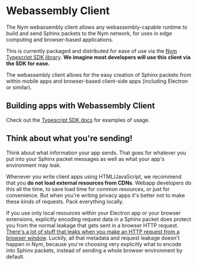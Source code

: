 # Webassembly Client

The Nym webassembly client allows any webassembly-capable runtime to build and send Sphinx packets to the Nym network, for uses in edge computing and browser-based applications.

This is currently packaged and distributed for ease of use via the [Nym Typescript SDK library](../sdk/typescript.md). **We imagine most developers will use this client via the SDK for ease.**

The webassembly client allows for the easy creation of Sphinx packets from within mobile apps and browser-based client-side apps (including Electron or similar).

## Building apps with Webassembly Client

Check out the [Typescript SDK docs](../typescript) for examples of usage.

## Think about what you're sending!

<Callout type="warning" emoji="⚠️">
  Think about what information your app sends. That goes for whatever you put into your Sphinx packet messages as well as what your app's environment may leak.
</Callout>

Whenever you write client apps using HTML/JavaScript, we recommend that you **do not load external resources from CDNs**. Webapp developers do this all the time, to save load time for common resources, or just for convenience. But when you're writing privacy apps it's better not to make these kinds of requests. Pack everything locally.

If you use only local resources within your Electron app or your browser extensions, explicitly encoding request data in a Sphinx packet does protect you from the normal leakage that gets sent in a browser HTTP request. [There's a lot of stuff that leaks when you make an HTTP request from a browser window](https://panopticlick.eff.org/). Luckily, all that metadata and request leakage doesn't happen in Nym, because you're choosing very explicitly what to encode into Sphinx packets, instead of sending a whole browser environment by default.
